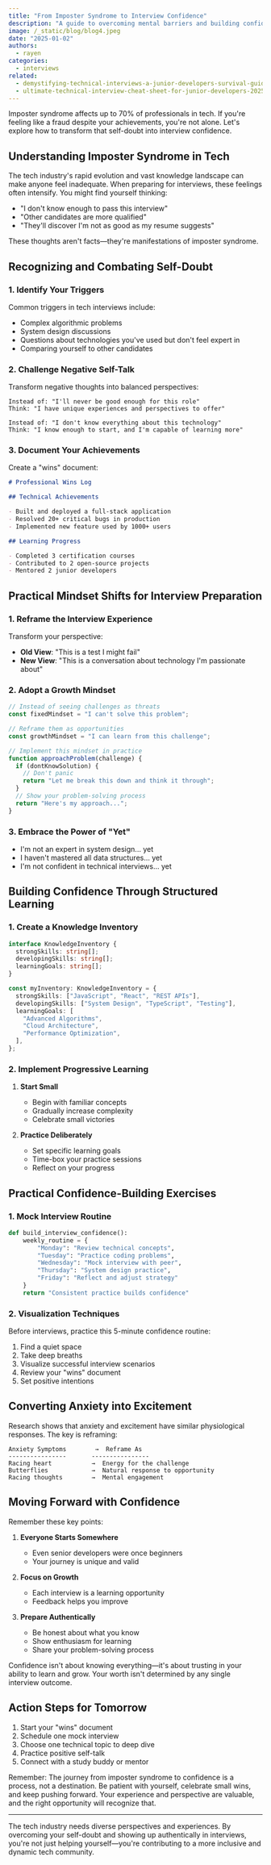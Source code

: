 ```yaml
---
title: "From Imposter Syndrome to Interview Confidence"
description: "A guide to overcoming mental barriers and building confidence for technical interviews."
image: /_static/blog/blog4.jpeg
date: "2025-01-02"
authors:
  - rayen
categories:
  - interviews
related:
  - demystifying-technical-interviews-a-junior-developers-survival-guide
  - ultimate-technical-interview-cheat-sheet-for-junior-developers-2025-guide
---
```


<Callout type="info" twClass="mt-0">
  Imposter syndrome affects up to 70% of professionals in tech. If you're
  feeling like a fraud despite your achievements, you're not alone. Let's
  explore how to transform that self-doubt into interview confidence.
</Callout>

## Understanding Imposter Syndrome in Tech

The tech industry's rapid evolution and vast knowledge landscape can make anyone feel inadequate. When preparing for interviews, these feelings often intensify. You might find yourself thinking:

- "I don't know enough to pass this interview"
- "Other candidates are more qualified"
- "They'll discover I'm not as good as my resume suggests"

These thoughts aren't facts—they're manifestations of imposter syndrome.

## Recognizing and Combating Self-Doubt

### 1. Identify Your Triggers

Common triggers in tech interviews include:

- Complex algorithmic problems
- System design discussions
- Questions about technologies you've used but don't feel expert in
- Comparing yourself to other candidates

### 2. Challenge Negative Self-Talk

Transform negative thoughts into balanced perspectives:

```plaintext
Instead of: "I'll never be good enough for this role"
Think: "I have unique experiences and perspectives to offer"

Instead of: "I don't know everything about this technology"
Think: "I know enough to start, and I'm capable of learning more"
```

### 3. Document Your Achievements

Create a "wins" document:

```markdown
# Professional Wins Log

## Technical Achievements

- Built and deployed a full-stack application
- Resolved 20+ critical bugs in production
- Implemented new feature used by 1000+ users

## Learning Progress

- Completed 3 certification courses
- Contributed to 2 open-source projects
- Mentored 2 junior developers
```

## Practical Mindset Shifts for Interview Preparation

### 1. Reframe the Interview Experience

Transform your perspective:

- **Old View**: "This is a test I might fail"
- **New View**: "This is a conversation about technology I'm passionate about"

### 2. Adopt a Growth Mindset

```javascript
// Instead of seeing challenges as threats
const fixedMindset = "I can't solve this problem";

// Reframe them as opportunities
const growthMindset = "I can learn from this challenge";

// Implement this mindset in practice
function approachProblem(challenge) {
  if (dontKnowSolution) {
    // Don't panic
    return "Let me break this down and think it through";
  }
  // Show your problem-solving process
  return "Here's my approach...";
}
```

### 3. Embrace the Power of "Yet"

- I'm not an expert in system design... yet
- I haven't mastered all data structures... yet
- I'm not confident in technical interviews... yet

## Building Confidence Through Structured Learning

### 1. Create a Knowledge Inventory

```typescript
interface KnowledgeInventory {
  strongSkills: string[];
  developingSkills: string[];
  learningGoals: string[];
}

const myInventory: KnowledgeInventory = {
  strongSkills: ["JavaScript", "React", "REST APIs"],
  developingSkills: ["System Design", "TypeScript", "Testing"],
  learningGoals: [
    "Advanced Algorithms",
    "Cloud Architecture",
    "Performance Optimization",
  ],
};
```

### 2. Implement Progressive Learning

1. **Start Small**

   - Begin with familiar concepts
   - Gradually increase complexity
   - Celebrate small victories

2. **Practice Deliberately**
   - Set specific learning goals
   - Time-box your practice sessions
   - Reflect on your progress


## Practical Confidence-Building Exercises

### 1. Mock Interview Routine

```python
def build_interview_confidence():
    weekly_routine = {
        "Monday": "Review technical concepts",
        "Tuesday": "Practice coding problems",
        "Wednesday": "Mock interview with peer",
        "Thursday": "System design practice",
        "Friday": "Reflect and adjust strategy"
    }
    return "Consistent practice builds confidence"
```

### 2. Visualization Techniques

Before interviews, practice this 5-minute confidence routine:

1. Find a quiet space
2. Take deep breaths
3. Visualize successful interview scenarios
4. Review your "wins" document
5. Set positive intentions

## Converting Anxiety into Excitement

Research shows that anxiety and excitement have similar physiological responses. The key is reframing:

```plaintext
Anxiety Symptoms        →  Reframe As
----------------       ----------------
Racing heart           →  Energy for the challenge
Butterflies            →  Natural response to opportunity
Racing thoughts        →  Mental engagement
```

## Moving Forward with Confidence

Remember these key points:

1. **Everyone Starts Somewhere**

   - Even senior developers were once beginners
   - Your journey is unique and valid

2. **Focus on Growth**

   - Each interview is a learning opportunity
   - Feedback helps you improve

3. **Prepare Authentically**
   - Be honest about what you know
   - Show enthusiasm for learning
   - Share your problem-solving process

<Callout type="warning">
  Confidence isn't about knowing everything—it's about trusting in your ability
  to learn and grow. Your worth isn't determined by any single interview
  outcome.
</Callout>

## Action Steps for Tomorrow

1. Start your "wins" document
2. Schedule one mock interview
3. Choose one technical topic to deep dive
4. Practice positive self-talk
5. Connect with a study buddy or mentor

Remember: The journey from imposter syndrome to confidence is a process, not a destination. Be patient with yourself, celebrate small wins, and keep pushing forward. Your experience and perspective are valuable, and the right opportunity will recognize that.

---

The tech industry needs diverse perspectives and experiences. By overcoming your self-doubt and showing up authentically in interviews, you're not just helping yourself—you're contributing to a more inclusive and dynamic tech community.
